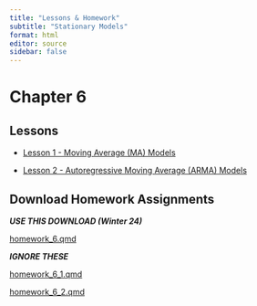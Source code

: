 ```yaml
---
title: "Lessons & Homework"
subtitle: "Stationary Models"
format: html
editor: source
sidebar: false
---
```


# Chapter 6

::: {.callout-tip icon=false}

## Lessons

-   [Lesson 1 - Moving Average (MA) Models](chapter_6_lesson_1.html)

-   [Lesson 2 - Autoregressive Moving Average (ARMA) Models](chapter_6_lesson_2.html)


:::


::: {.callout-note icon=false}

## Download Homework Assignments

<!-- ## need to update href link to correct files when we get them -->

***USE THIS DOWNLOAD (Winter 24)***

<a href="https://byuistats.github.io/timeseries/homework/homework_6.qmd" download="homework_6.qmd"> homework_6.qmd </a>


***IGNORE THESE***

<a href="https://byuistats.github.io/timeseries/homework/homework_6_1.qmd" download="homework_6_1.qmd"> homework_6_1.qmd </a>

<a href="https://byuistats.github.io/timeseries/homework/homework_6_2.qmd" download="homework_6_2.qmd"> homework_6_2.qmd </a>

:::
